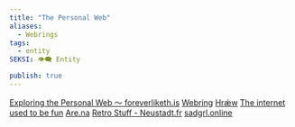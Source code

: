 ```yaml
---
title: "The Personal Web"
aliases:
  - Webrings
tags:
  - entity
SEKSI: 👁️‍🗨️ Entity

publish: true
---
```




[Exploring the Personal Web ～ foreverliketh.is](https://foreverliketh.is/blog/exploring-the-personal-web/)
[Webring](https://webring.xxiivv.com/#random)
[Hrǽw](https://hraew.autophagy.io/)
[The internet used to be fun](https://projects.kwon.nyc/internet-is-fun/)
[Are.na](https://www.are.na/kristoffer-tjalve/poetic-web-calendar?utm_source=substack&utm_medium=email)
[Retro Stuff - Neustadt.fr](https://neustadt.fr/retro-stuff/)
[sadgrl.online](https://goblin-heart.net/sadgrl/cyberspace/p/old-web-design)
